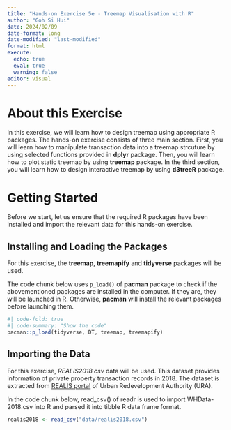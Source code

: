 ```yaml
---
title: "Hands-on Exercise 5e - Treemap Visualisation with R"
author: "Goh Si Hui"
date: 2024/02/09
date-format: long
date-modified: "last-modified"
format: html 
execute: 
  echo: true
  eval: true
  warning: false
editor: visual 
---
```


# About this Exercise

In this exercise, we will learn how to design treemap using appropriate R packages. The hands-on exercise consists of three main section. First, you will learn how to manipulate transaction data into a treemap strcuture by using selected functions provided in **dplyr** package. Then, you will learn how to plot static treemap by using **treemap** package. In the third section, you will learn how to design interactive treemap by using **d3treeR** package.

# Getting Started

Before we start, let us ensure that the required R packages have been installed and import the relevant data for this hands-on exercise.

## Installing and Loading the Packages

For this exercise, the **treemap**, **treemapify** and **tidyverse** packages will be used.

The code chunk below uses `p_load()` of **pacman** package to check if the abovementioned packages are installed in the computer. If they are, they will be launched in R. Otherwise, **pacman** will install the relevant packages before launching them.

```r
#| code-fold: true
#| code-summary: "Show the code"
pacman::p_load(tidyverse, DT, treemap, treemapify)

```

## Importing the Data

For this exercise, *REALIS2018.csv* data will be used. This dataset provides information of private property transaction records in 2018. The dataset is extracted from [REALIS portal](https://spring.ura.gov.sg/lad/ore/login/index.cfm) of Urban Redevelopment Authority (URA).

In the code chunk below, read_csv() of readr is used to import WHData-2018.csv into R and parsed it into tibble R data frame format.

```r
realis2018 <- read_csv("data/realis2018.csv")

```
